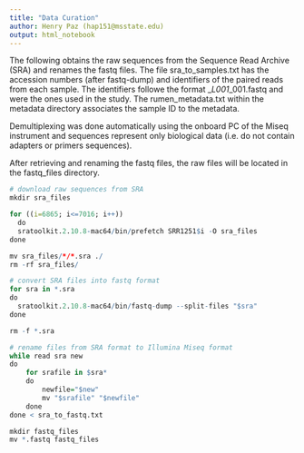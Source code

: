 ```yaml
---
title: "Data Curation"
author: Henry Paz (hap151@msstate.edu)
output: html_notebook
---
```


The following obtains the raw sequences from the Sequence Read Archive (SRA) and renames the fastq files. The file sra_to_samples.txt has the accession numbers (after fastq-dump) and identifiers of the paired reads from each sample. The identifiers followe the format <SampleName>_<SampleNumber>_L001_<ReadNumber>_001.fastq and were the ones used in the study. The rumen_metadata.txt within the metadata directory associates the sample ID to the metadata.

Demultiplexing was done automatically using the onboard PC of the Miseq instrument and sequences represent only biological data (i.e. do not contain adapters or primers sequences). 

After retrieving and renaming the fastq files, the raw files will be located in the fastq_files directory.

```r
# download raw sequences from SRA
mkdir sra_files

for ((i=6865; i<=7016; i++))
  do
  sratoolkit.2.10.8-mac64/bin/prefetch SRR1251$i -O sra_files
done

mv sra_files/*/*.sra ./
rm -rf sra_files/

# convert SRA files into fastq format
for sra in *.sra
do
  sratoolkit.2.10.8-mac64/bin/fastq-dump --split-files "$sra" 
done

rm -f *.sra

# rename files from SRA format to Illumina Miseq format
while read sra new
do
    for srafile in $sra*
    do
        newfile="$new"
        mv "$srafile" "$newfile" 
    done
done < sra_to_fastq.txt

mkdir fastq_files
mv *.fastq fastq_files
```